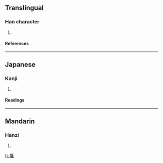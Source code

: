 ==Translingual==
===Han character===
{{Han char|rn=38|rad=女|as=18|sn=21|four=4242<sub>7</sub>|canj=女山人月 (VUOB)}}
# {{defn|Han|sort=女18}}
====References====
{{Han ref|kx=0274.120|dkj=06900|hdz=21090.220|uh=5B48|ud=23368|bh=F5C7|bd=62919}}
----
==Japanese==
===Kanji===
{{ja-kanji|grade=|rs=女18}}
# {{defn|Japanese}} 
====Readings====
{{ja-readings|on=[[すい]] (sui), [[い]] (i), [[くわい]] (kuwai), [[え]] (e), [[き]] (ki), [[けい]] (kei)|kun=[[おろかでしなおつくる]] (orokadeshinaotsukuru)}}
----
==Mandarin==
===Hanzi===
{{cmn-hanzi|pin=[[shuāi]] (shuai1)|wg=shuai<sup>1</sup>}}
# {{defn|Mandarin}}

[[fr:孈]]